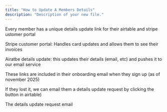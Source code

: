 ```yaml
---
title: "How to Update A Members Details"
description: "Description of your new file."
---
```


Every member has a unique details update link for their airtable and stripe ustomer portal

Stripe customer portal: Handles card updates and allows them to see their invoices 

Airatbe details update: this updates their details (email, etc) and pushes it to our email service

These links are included in their onboarding email when they sign up (as of november 2025)

If they lost it, we can email them a details update request by clicking the button in airtable)

The details update request email 